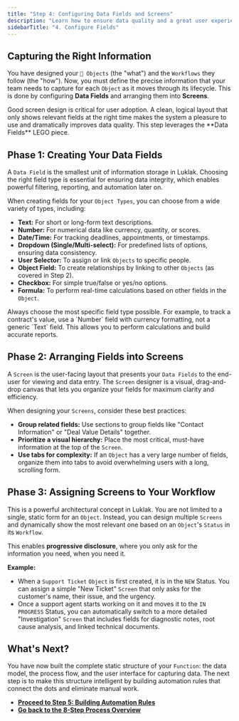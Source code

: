 ```yaml
---
title: "Step 4: Configuring Data Fields and Screens"
description: "Learn how to ensure data quality and a great user experience by configuring the right Data Fields and arranging them into logical Screens."
sidebarTitle: "4. Configure Fields"
---
```


## Capturing the Right Information

You have designed your `🧊 Objects` (the "what") and the `Workflows` they follow (the "how"). Now, you must define the precise information that your team needs to capture for each `Object` as it moves through its lifecycle. This is done by configuring **Data Fields** and arranging them into **Screens**.

<Info>
Good screen design is critical for user adoption. A clean, logical layout that only shows relevant fields at the right time makes the system a pleasure to use and dramatically improves data quality. This step leverages the **Data Fields** LEGO piece.
</Info>

## Phase 1: Creating Your Data Fields

A `Data Field` is the smallest unit of information storage in Luklak. Choosing the right field type is essential for ensuring data integrity, which enables powerful filtering, reporting, and automation later on.

When creating fields for your `Object Types`, you can choose from a wide variety of types, including:
-   **Text:** For short or long-form text descriptions.
-   **Number:** For numerical data like currency, quantity, or scores.
-   **Date/Time:** For tracking deadlines, appointments, or timestamps.
-   **Dropdown (Single/Multi-select):** For predefined lists of options, ensuring data consistency.
-   **User Selector:** To assign or link `Objects` to specific people.
-   **Object Field:** To create relationships by linking to other `Objects` (as covered in Step 2).
-   **Checkbox:** For simple true/false or yes/no options.
-   **Formula:** To perform real-time calculations based on other fields in the `Object`.

<Tip>
Always choose the most specific field type possible. For example, to track a contract's value, use a `Number` field with currency formatting, not a generic `Text` field. This allows you to perform calculations and build accurate reports.
</Tip>

## Phase 2: Arranging Fields into Screens

A `Screen` is the user-facing layout that presents your `Data Fields` to the end-user for viewing and data entry. The `Screen` designer is a visual, drag-and-drop canvas that lets you organize your fields for maximum clarity and efficiency.

When designing your `Screens`, consider these best practices:
-   **Group related fields:** Use sections to group fields like "Contact Information" or "Deal Value Details" together.
-   **Prioritize a visual hierarchy:** Place the most critical, must-have information at the top of the `Screen`.
-   **Use tabs for complexity:** If an `Object` has a very large number of fields, organize them into tabs to avoid overwhelming users with a long, scrolling form.

## Phase 3: Assigning Screens to Your Workflow

This is a powerful architectural concept in Luklak. You are not limited to a single, static form for an `Object`. Instead, you can design multiple `Screens` and dynamically show the most relevant one based on an `Object`'s `Status` in its `Workflow`.

This enables **progressive disclosure**, where you only ask for the information you need, when you need it.

**Example:**
-   When a `Support Ticket` `Object` is first created, it is in the `NEW` Status. You can assign a simple "New Ticket" `Screen` that only asks for the customer's name, their issue, and the urgency.
-   Once a support agent starts working on it and moves it to the `IN PROGRESS` Status, you can automatically switch to a more detailed "Investigation" `Screen` that includes fields for diagnostic notes, root cause analysis, and linked technical documents.

## What's Next?

You have now built the complete static structure of your `Function`: the data model, the process flow, and the user interface for capturing data. The next step is to make this structure intelligent by building automation rules that connect the dots and eliminate manual work.

-   [**Proceed to Step 5: Building Automation Rules**](/platform/function-design/design-process/05-setup-automation)
-   [**Go back to the 8-Step Process Overview**](/platform/function-design/design-process/)